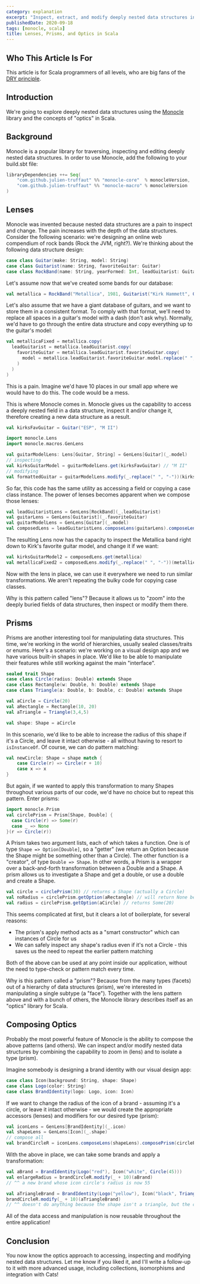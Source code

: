 ```yaml
---
category: explanation
excerpt: "Inspect, extract, and modify deeply nested data structures in Scala with ease: discover a powerful method to handle complex data effortlessly"
publishedDate: 2020-09-18
tags: [monocle, scala]
title: Lenses, Prisms, and Optics in Scala
---
```


## Who This Article Is For

This article is for Scala programmers of all levels, who are big fans of the [DRY principle](https://en.wikipedia.org/wiki/Don%27t_repeat_yourself).

## Introduction

We're going to explore deeply nested data structures using the [Monocle](https://www.optics.dev/Monocle) library and the concepts of "optics" in Scala.

## Background

Monocle is a popular library for traversing, inspecting and editing deeply nested data structures. In order to use Monocle, add the following to your build.sbt file:

```scala
libraryDependencies ++= Seq(
    "com.github.julien-truffaut" %% "monocle-core"  % monocleVersion,
    "com.github.julien-truffaut" %% "monocle-macro" % monocleVersion
)
```

## Lenses

Monocle was invented because nested data structures are a pain to inspect and change. The pain increases with the depth of the data structures. Consider the following scenario: we're designing an online web compendium of rock bands (Rock the JVM, right?). We're thinking about the following data structure design:

```scala
case class Guitar(make: String, model: String)
case class Guitarist(name: String, favoriteGuitar: Guitar)
case class RockBand(name: String, yearFormed: Int, leadGuitarist: Guitarist)
```

Let's assume now that we've created some bands for our database:

```scala
val metallica = RockBand("Metallica", 1981, Guitarist("Kirk Hammett", Guitar("ESP", "M II")))
```

Let's also assume that we have a giant database of guitars, and we want to store them in a consistent format. To comply with that format, we'll need to replace all spaces in a guitar's model with a dash (don't ask why). Normally, we'd have to go through the entire data structure and copy everything up to the guitar's model:

```scala
val metallicaFixed = metallica.copy(
  leadGuitarist = metallica.leadGuitarist.copy(
    favoriteGuitar = metallica.leadGuitarist.favoriteGuitar.copy(
      model = metallica.leadGuitarist.favoriteGuitar.model.replace(" ", "-")
    )
  )
)
```

This is a pain. Imagine we'd have 10 places in our small app where we would have to do this. The code would be a mess.

This is where Monocle comes in. Monocle gives us the capability to access a deeply nested field in a data structure, inspect it and/or change it, therefore creating a new data structure as a result.

```scala
val kirksFavGuitar = Guitar("ESP", "M II")

import monocle.Lens
import monocle.macros.GenLens

val guitarModelLens: Lens[Guitar, String] = GenLens[Guitar](_.model)
// inspecting
val kirksGuitarModel = guitarModelLens.get(kirksFavGuitar) // "M II"
// modifying
val formattedGuitar = guitarModelLens.modify(_.replace(" ", "-"))(kirksFavGuitar) // Guitar("ESP", "M-II")
```

So far, this code has the same utility as accessing a field or copying a case class instance. The power of lenses becomes apparent when we compose those lenses:

```scala
val leadGuitaristLens = GenLens[RockBand](_.leadGuitarist)
val guitarLens = GenLens[Guitarist](_.favoriteGuitar)
val guitarModelLens = GenLens[Guitar](_.model)
val composedLens = leadGuitaristLens.composeLens(guitarLens).composeLens(guitarModelLens)
```

The resulting Lens now has the capacity to inspect the Metallica band right down to Kirk's favorite guitar model, and change it if we want:

```scala
val kirksGuitarModel2 = composedLens.get(metallica)
val metallicaFixed2 = composedLens.modify(_.replace(" ", "-"))(metallica)
```

Now with the lens in place, we can use it everywhere we need to run similar transformations. We aren't repeating the bulky code for copying case classes.

Why is this pattern called "lens"? Because it allows us to "zoom" into the deeply buried fields of data structures, then inspect or modify them there.

## Prisms

Prisms are another interesting tool for manipulating data structures. This time, we're working in the world of hierarchies, usually sealed classes/traits or enums. Here's a scenario: we're working on a visual design app and we have various built-in shapes in place. We'd like to be able to manipulate their features while still working against the main "interface".

```scala
sealed trait Shape
case class Circle(radius: Double) extends Shape
case class Rectangle(w: Double, h: Double) extends Shape
case class Triangle(a: Double, b: Double, c: Double) extends Shape

val aCircle = Circle(20)
val aRectangle = Rectangle(10, 20)
val aTriangle = Triangle(3,4,5)

val shape: Shape = aCircle
```

In this scenario, we'd like to be able to increase the radius of this shape if it's a Circle, and leave it intact otherwise - all without having to resort to `isInstanceOf`. Of course, we can do pattern matching:

```scala
val newCircle: Shape = shape match {
    case Circle(r) => Circle(r + 10)
    case x => x
}
```

But again, if we wanted to apply this transformation to many Shapes throughout various parts of our code, we'd have no choice but to repeat this pattern. Enter prisms:

```scala
import monocle.Prism
val circlePrism = Prism[Shape, Double] {
  case Circle(r) => Some(r)
  case _ => None
}(r => Circle(r))
```

A Prism takes two argument lists, each of which takes a function. One is of type `Shape => Option[Double]`, so a "getter" (we return an Option because the Shape might be something other than a Circle). The other function is a "creator", of type `Double => Shape`. In other words, a Prism is a wrapper over a back-and-forth transformation between a Double and a Shape. A prism allows us to investigate a Shape and get a double, or use a double and create a Shape.

```scala
val circle = circlePrism(30) // returns a Shape (actually a Circle)
val noRadius = circlePrism.getOption(aRectangle) // will return None because that shape is not a Circle
val radius = circlePrism.getOption(aCircle) // returns Some(20)
```

This seems complicated at first, but it clears a lot of boilerplate, for several reasons:

- The prism's apply method acts as a "smart constructor" which can instances of Circle for us
- We can safely inspect any shape's radius even if it's not a Circle - this saves us the need to repeat the earlier pattern matching

Both of the above can be used at any point inside our application, without the need to type-check or pattern match every time.

Why is this pattern called a "prism"? Because from the many types (facets) out of a hierarchy of data structures (prism), we're interested in manipulating a single subtype (a "face"). Together with the lens pattern above and with a bunch of others, the Monocle library describes itself as an "optics" library for Scala.

## Composing Optics

Probably the most powerful feature of Monocle is the ability to compose the above patterns (and others). We can inspect and/or modify nested data structures by combining the capability to zoom in (lens) and to isolate a type (prism).

Imagine somebody is designing a brand identity with our visual design app:

```scala
case class Icon(background: String, shape: Shape)
case class Logo(color: String)
case class BrandIdentity(logo: Logo, icon: Icon)
```

If we want to change the radius of the icon of a brand - assuming it's a circle, or leave it intact otherwise - we would create the appropriate accessors (lenses) and modifiers for our desired type (prism):

```scala
val iconLens = GenLens[BrandIdentity](_.icon)
val shapeLens = GenLens[Icon](_.shape)
// compose all
val brandCircleR = iconLens.composeLens(shapeLens).composePrism(circlePrism)
```

With the above in place, we can take some brands and apply a transformation:

```scala
val aBrand = BrandIdentity(Logo("red"), Icon("white", Circle(45)))
val enlargeRadius = brandCircleR.modify(_ + 10)(aBrand)
// ^^ a new brand whose icon circle's radius is now 55

val aTriangleBrand = BrandIdentity(Logo("yellow"), Icon("black", Triangle(3,4,5)))
brandCircleR.modify(_ + 10)(aTriangleBrand)
// ^^ doesn't do anything because the shape isn't a triangle, but the code is 100% safe
```

All of the data access and manipulation is now reusable throughout the entire application!

## Conclusion

You now know the optics approach to accessing, inspecting and modifying nested data structures. Let me know if you liked it, and I'll write a follow-up to it with more advanced usage, including collections, isomorphisms and integration with Cats!
